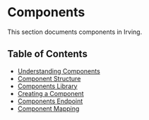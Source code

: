 <Meta title="Components|Introduction" />

# Components
This section documents components in Irving.

## Table of Contents
* [Understanding Components](?path=/docs/components-understanding-components--page)
* [Component Structure](?path=/docs/components-component-structure--page)
* [Components Library](?path=/docs/components-components-library--page)
* [Creating a Component](?path=/docs/components-creating-a-component--page)
* [Components Endpoint](?path=/docs/components-components-endpoint--page)
* [Component Mapping](?path=/docs/components-component-mapping--page)
